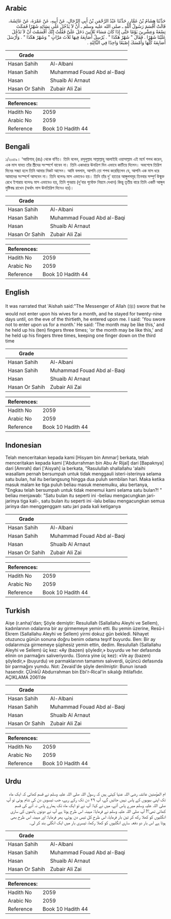 ## Arabic


<div dir="rtl" lang="ar" style={{fontSize:'larger',backgroundColor:'#f8f9fa',padding:20}}>
حَدَّثَنَا هِشَامُ بْنُ عَمَّارٍ، حَدَّثَنَا عَبْدُ الرَّحْمَنِ بْنُ أَبِي الرِّجَالِ، عَنْ أَبِيهِ، عَنْ عَمْرَةَ، عَنْ عَائِشَةَ، قَالَتْ أَقْسَمَ رَسُولُ اللَّهِ ـ صلى الله عليه وسلم ـ أَنْ لاَ يَدْخُلَ عَلَى نِسَائِهِ شَهْرًا فَمَكَثَ تِسْعَةً وَعِشْرِينَ يَوْمًا حَتَّى إِذَا كَانَ مَسَاءَ ثَلاَثِينَ دَخَلَ عَلَىَّ فَقُلْتُ إِنَّكَ أَقْسَمْتَ أَنْ لاَ تَدْخُلَ عَلَيْنَا شَهْرًا ‏.‏ فَقَالَ ‏"‏ شَهْرٌ هَكَذَا ‏"‏ ‏.‏ يُرْسِلُ أَصَابِعَهُ فِيهَا ثَلاَثَ مَرَّاتٍ ‏"‏ وَشَهْرٌ هَكَذَا ‏"‏ ‏.‏ وَأَرْسَلَ أَصَابِعَهُ كُلَّهَا وَأَمْسَكَ إِصْبَعًا وَاحِدًا فِي الثَّالِثَةِ ‏.‏
</div>
<div style={{backgroundColor:'#f8f9fa',padding:20, marginBottom: 10}}><table> <thead> <tr> <th>Grade</th> <th></th> </tr> </thead> <tbody> <tr><td>Hasan Sahih</td><td>Al-Albani</td></tr><tr><td>Hasan Sahih</td><td>Muhammad Fouad Abd al-Baqi</td></tr><tr><td>Hasan</td><td>Shuaib Al Arnaut</td></tr><tr><td>Hasan Or Sahih</td><td>Zubair Ali Zai</td></tr></tbody></table><table> <thead> <tr> <th>References:</th> <th></th> </tr> </thead> <tbody><tr><td>Hadith No</td><td>2059</td></tr><tr><td>Arabic No</td><td>2059</td></tr><tr><td>Reference</td><td>Book 10 Hadith 44</td></tr></tbody></table></div>

## Bengali


<div dir="ltr" lang="bn" style={{fontSize:'larger',backgroundColor:'#f8f9fa',padding:20}}>
১/২০৫৯। ‘আয়িশাহ্ (রাঃ) থেকে বর্ণিত। তিনি বলেন, রসূলুল্লাহ সাল্লাল্লাহু আলাইহি ওয়াসাল্লাম এই মর্মে শপথ করেন, এক মাস যাবত তাঁর স্ত্রীদের সংস্পর্শে যাবেন না। তিনি একাধারে ঊনত্রিশ দিন এভাবে কাটিয়ে দিলেন। অবশেষে তিরিশ দিনের সন্ধ্যা হলে তিনি আমার নিকট আসেন। আমি বললাম, আপনি তো শপথ করেছিলেন যে, আপনি এক মাস ধরে আমাদের সংস্পর্শে আসবেন না। তিনি বলেনঃ মাস এভাবেও হয়। তিনি তাঁর দু’ হাতের আঙ্গুলসমূহ তিনবার সম্পূর্ণ উন্মুক্ত রেখে ইশারায় বলেনঃ মাস এভাবেও হয়, তিনি পুনরায় (দু’বার পূর্বোক্ত নিয়মে দেখান) কিন্তু তৃতীয় বারে তিনি একটি আঙ্গুল মুষ্টিবদ্ধ রাখেন (অর্থাৎ মাস ঊনতিরিশ দিনেও হয়)।
</div>
<div style={{backgroundColor:'#f8f9fa',padding:20, marginBottom: 10}}><table> <thead> <tr> <th>Grade</th> <th></th> </tr> </thead> <tbody> <tr><td>Hasan Sahih</td><td>Al-Albani</td></tr><tr><td>Hasan Sahih</td><td>Muhammad Fouad Abd al-Baqi</td></tr><tr><td>Hasan</td><td>Shuaib Al Arnaut</td></tr><tr><td>Hasan Or Sahih</td><td>Zubair Ali Zai</td></tr></tbody></table><table> <thead> <tr> <th>References:</th> <th></th> </tr> </thead> <tbody><tr><td>Hadith No</td><td>2059</td></tr><tr><td>Arabic No</td><td>2059</td></tr><tr><td>Reference</td><td>Book 10 Hadith 44</td></tr></tbody></table></div>

## English


<div dir="ltr" lang="en" style={{fontSize:'larger',backgroundColor:'#f8f9fa',padding:20}}>
It was narrated that 'Aishah said:"The Messenger of Allah (ﷺ) swore that he would not enter upon his wives for a month, and he stayed for twenty-nine days until, on the eve of the thirtieth, he entered upon me. I said: 'You swore not to enter upon us for a month.' He said: 'The month may be like this,' and he held up his (ten) fingers three times; 'or the month may be like this,' and he held up his fingers three times, keeping one finger down on the third time
</div>
<div style={{backgroundColor:'#f8f9fa',padding:20, marginBottom: 10}}><table> <thead> <tr> <th>Grade</th> <th></th> </tr> </thead> <tbody> <tr><td>Hasan Sahih</td><td>Al-Albani</td></tr><tr><td>Hasan Sahih</td><td>Muhammad Fouad Abd al-Baqi</td></tr><tr><td>Hasan</td><td>Shuaib Al Arnaut</td></tr><tr><td>Hasan Or Sahih</td><td>Zubair Ali Zai</td></tr></tbody></table><table> <thead> <tr> <th>References:</th> <th></th> </tr> </thead> <tbody><tr><td>Hadith No</td><td>2059</td></tr><tr><td>Arabic No</td><td>2059</td></tr><tr><td>Reference</td><td>Book 10 Hadith 44</td></tr></tbody></table></div>

## Indonesian


<div dir="ltr" lang="id" style={{fontSize:'larger',backgroundColor:'#f8f9fa',padding:20}}>
Telah menceritakan kepada kami [Hisyam bin Ammar] berkata, telah menceritakan kepada kami ['Abdurrahman bin Abu Ar Rijal] dari [Bapaknya] dari [Amrah] dari ['Aisyah] ia berkata, "Rasulullah shallallahu 'alaihi wasallam pernah bersumpah untuk tidak menggauli isteri-isterinya selama satu bulan, hal itu berlangsung hingga dua puluh sembilan hari. Maka ketika masuk malam ke tiga puluh beliau masuk menemuiku, aku bertanya, "Engkau telah bersumpah untuk tidak menemui kami selama satu bulan?! " beliau menjawab: "Satu bulan itu seperti ini -beliau mengacungkan jari-jarinya tiga kali-, satu bulan itu seperti ini -lalu beliau mengacungkan semua jarinya dan menggenggam satu jari pada kali ketiganya
</div>
<div style={{backgroundColor:'#f8f9fa',padding:20, marginBottom: 10}}><table> <thead> <tr> <th>Grade</th> <th></th> </tr> </thead> <tbody> <tr><td>Hasan Sahih</td><td>Al-Albani</td></tr><tr><td>Hasan Sahih</td><td>Muhammad Fouad Abd al-Baqi</td></tr><tr><td>Hasan</td><td>Shuaib Al Arnaut</td></tr><tr><td>Hasan Or Sahih</td><td>Zubair Ali Zai</td></tr></tbody></table><table> <thead> <tr> <th>References:</th> <th></th> </tr> </thead> <tbody><tr><td>Hadith No</td><td>2059</td></tr><tr><td>Arabic No</td><td>2059</td></tr><tr><td>Reference</td><td>Book 10 Hadith 44</td></tr></tbody></table></div>

## Turkish


<div dir="ltr" lang="tr" style={{fontSize:'larger',backgroundColor:'#f8f9fa',padding:20}}>
Aişe (r.anha)'dan; Şöyle demiştir: Resulullah (Sallallahu Aleyhi ve Sellem), kadınlarının odalarına bir ay girmemeye yemin etti. Bu yemin üzerine, Resû-i Ekrem (Sallallahu Aleyhi ve Sellem) yirmi dokuz gün bekledi. Nihayet otuzuncu günün sonuna doğru benim odama teşrif buyurdu. Ben: Bir ay odalarımıza girmemeye şüphesiz yemin ettin, dedim. Resulullah (Sallallahu Aleyhi ve Sellem) üç kez: «Ay (bazen) şöyledir,» buyurdu ve her defasında elinin on parmağını salıveriyordu. (Sonra yine üç kez): «Ve ay (bazen) şöyledir,» (buyurdu) ve parmaklarının tamamını salıverdi, üçüncü defasında bir parmağını yumdu. Not: Zevaid'de şöyle denilmiştir: Bunun isnadı hasendir. ÇÜnkÜ Abdurrahman bin Ebi'r-Rical'in sikalığı ihtilaflıdır. AÇIKLAMA 2061’de
</div>
<div style={{backgroundColor:'#f8f9fa',padding:20, marginBottom: 10}}><table> <thead> <tr> <th>Grade</th> <th></th> </tr> </thead> <tbody> <tr><td>Hasan Sahih</td><td>Al-Albani</td></tr><tr><td>Hasan Sahih</td><td>Muhammad Fouad Abd al-Baqi</td></tr><tr><td>Hasan</td><td>Shuaib Al Arnaut</td></tr><tr><td>Hasan Or Sahih</td><td>Zubair Ali Zai</td></tr></tbody></table><table> <thead> <tr> <th>References:</th> <th></th> </tr> </thead> <tbody><tr><td>Hadith No</td><td>2059</td></tr><tr><td>Arabic No</td><td>2059</td></tr><tr><td>Reference</td><td>Book 10 Hadith 44</td></tr></tbody></table></div>

## Urdu


<div dir="rtl" lang="ur" style={{fontSize:'larger',backgroundColor:'#f8f9fa',padding:20}}>
ام المؤمنین عائشہ رضی اللہ عنہا کہتی ہیں کہ رسول اللہ صلی اللہ علیہ وسلم نے قسم کھائی کہ ایک ماہ تک اپنی بیویوں کے پاس نہیں جائیں گے، آپ ۲۹ دن تک رکے رہے، جب تیسویں دن کی شام ہوئی تو آپ صلی اللہ علیہ وسلم میرے پاس آئے، میں نے کہا: آپ نے تو ایک ماہ تک ہمارے پاس نہ آنے کی قسم کھائی تھی؟! آپ صلی اللہ علیہ وسلم نے فرمایا: مہینہ اس طرح ہوتا ہے آپ نے دونوں ہاتھوں کی ساری انگلیوں کو کھلا رکھ کر تین بار فرمایا، اس طرح کل تیس دن ہوئے، پھر فرمایا: اور مہینہ اس طرح بھی ہوتا ہے اس بار دو دفعہ ساری انگلیوں کو کھلا رکھا، تیسری بار میں ایک انگلی بند کر لی۔
</div>
<div style={{backgroundColor:'#f8f9fa',padding:20, marginBottom: 10}}><table> <thead> <tr> <th>Grade</th> <th></th> </tr> </thead> <tbody> <tr><td>Hasan Sahih</td><td>Al-Albani</td></tr><tr><td>Hasan Sahih</td><td>Muhammad Fouad Abd al-Baqi</td></tr><tr><td>Hasan</td><td>Shuaib Al Arnaut</td></tr><tr><td>Hasan Or Sahih</td><td>Zubair Ali Zai</td></tr></tbody></table><table> <thead> <tr> <th>References:</th> <th></th> </tr> </thead> <tbody><tr><td>Hadith No</td><td>2059</td></tr><tr><td>Arabic No</td><td>2059</td></tr><tr><td>Reference</td><td>Book 10 Hadith 44</td></tr></tbody></table></div>